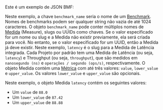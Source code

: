 
Este é um exemplo de JSON BMF:

<BmfExample />

Neste exemplo, a chave `benchmark_name` seria o nome de um [Benchmark][benchmark].
Nomes de benchmarks podem ser qualquer string não vazia de até 1024 caracteres.
O objeto `benchmark_name` pode conter múltiplos nomes de [Medida][measure] (Measure), slugs ou UUIDs como chaves.
Se o valor especificado for um nome ou slug e a Medida não existir previamente, ela será criada para você.
No entanto, se o valor especificado for um UUID, então a Medida já deve existir.
Neste exemplo, `latency` é o slug para a Medida de Latência integrada.
Cada Projeto por padrão tem uma Medida de Latência (ou seja, `latency`) e Throughput (ou seja, `throughput`),
que são medidos em `nanosegundo (ns)` e `operações / segundo (ops/s)`, respectivamente.
O objeto Medida contém uma [Métrica][metric] com até três valores:
`value`, `lower_value` e `upper_value`.
Os valores `lower_value` e `upper_value` são opcionais.

Neste exemplo, o objeto Medida `latency` contém os seguintes valores:

- Um `value` de `88.0`
- Um `lower_value` de `87.42`
- Um `upper_value` de `88.88`

[benchmark]: /pt/docs/explanation/benchmarking/#benchmark
[measure]: /pt/docs/explanation/benchmarking/#measure
[metric]: /pt/docs/explanation/benchmarking/#metrics